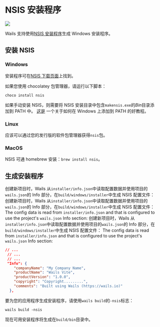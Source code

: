 # NSIS 安装程序

<p style={{ "text-align": "center" }}>
  <img
    src={require("@site/static/img/nsis.webp").default}
    style={{ "max-width": "50%" }}
 />
  <br />
</p>

Wails 支持使用[NSIS 安装程序](https://nsis.sourceforge.io/)生成 Windows 安装程序。

## 安装 NSIS

### Windows

安装程序可在[NSIS 下载页面](https://nsis.sourceforge.io/Download)上找到。

如果您使用 chocolatey 包管理器，请运行以下脚本：

```
choco install nsis
```

如果手动安装 NSIS，则需要将 NSIS 安装目录中包含`makensis.exe`的*Bin*目录添加到 PATH 中。 [这是](https://www.architectryan.com/2018/03/17/add-to-the-path-on-windows-10/) 一个关于如何在 Windows 上添加到 PATH 的好教程。

### Linux

应该可以通过您的发行版的软件包管理器获得`nsis`包。

### MacOS

NSIS 可通 homebrew 安装：`brew install nsis`。

## 生成安装程序

创建新项目时，Wails 从`installer/info.json`中读取配置数据并使用项目的`wails.json`的 Info 部分，在`build/windows/installer`中生成 NSIS 配置文件： 创建新项目时，Wails 从`installer/info.json`中读取配置数据并使用项目的`wails.json`的 Info 部分，在`build/windows/installer`中生成 NSIS 配置文件： The config data is read from `installer/info.json` and that is configured to use the project's `wails.json` Info section: 创建新项目时，Wails 从`installer/info.json`中读取配置数据并使用项目的`wails.json`的 Info 部分，在`build/windows/installer`中生成 NSIS 配置文件： The config data is read from `installer/info.json` and that is configured to use the project's `wails.json` Info section:

```json
// ...
 // ...
 // ...
 "Info": {
    "companyName": "My Company Name",
    "productName": "Wails Vite",
    "productVersion": "1.0.0",
    "copyright": "Copyright.........",
    "comments": "Built using Wails (https://wails.io)"
  },
```

要为您的应用程序生成安装程序，请使用`wails build`的`-nsis`标志：

```
wails build -nsis
```

现在可用安装程序将生成在`build/bin`目录中。
